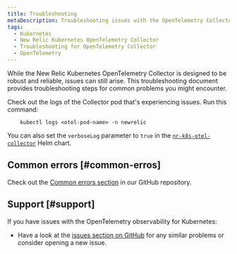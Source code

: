 ```yaml
---
title: Troubleshooting
metaDescription: Troubleshooting issues with the OpenTelemetry Collector in Kubernetes.
tags:
  - Kubernetes
  - New Relic Kubernetes OpenTelemetry Collector
  - Troubleshooting for OpenTelemetry Collector
  - OpenTelemetry
---
```



While the New Relic Kubernetes OpenTelemetry Collector is designed to be robust and reliable, issues can still arise. This troubleshooting document provides troubleshooting steps for common problems you might encounter.


Check out the logs of the Collector pod that's experiencing issues. Run this command:

```shell
    kubectl logs <otel-pod-name> -n newrelic
```

You can also set the `verboseLog` parameter to `true` in the [`nr-k8s-otel-collector`](https://github.com/newrelic/helm-charts/tree/master/charts/nr-k8s-otel-collector#values) Helm chart.

## Common errors [#common-erros]

Check out the [Common errors section](https://github.com/newrelic/helm-charts/tree/master/charts/nr-k8s-otel-collector#common-errors) in our GitHub repository.


## Support [#support]

If you have issues with the OpenTelemetry observability for Kubernetes:

* Have a look at the [issues section on GitHub](https://github.com/newrelic/helm-charts/issues) for any similar problems or consider opening a new issue.

